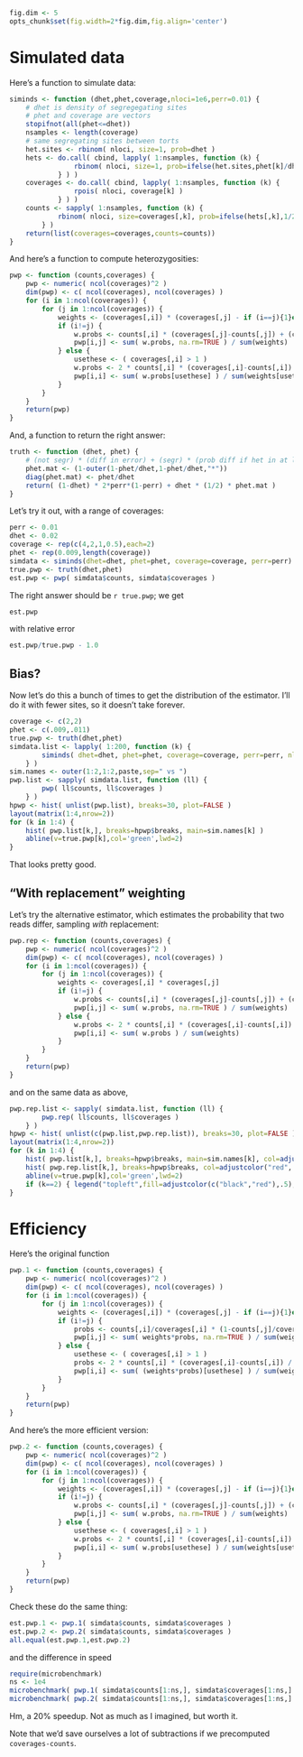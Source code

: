 ```r
fig.dim <- 5
opts_chunk$set(fig.width=2*fig.dim,fig.align='center')
```

Simulated data
==============

Here's a function to simulate data:
```r
siminds <- function (dhet,phet,coverage,nloci=1e6,perr=0.01) {
    # dhet is density of segregegating sites
    # phet and coverage are vectors
    stopifnot(all(phet<=dhet))
    nsamples <- length(coverage)
    # same segregating sites between torts
    het.sites <- rbinom( nloci, size=1, prob=dhet )
    hets <- do.call( cbind, lapply( 1:nsamples, function (k) { 
                rbinom( nloci, size=1, prob=ifelse(het.sites,phet[k]/dhet,0) )
            } ) )
    coverages <- do.call( cbind, lapply( 1:nsamples, function (k) { 
                rpois( nloci, coverage[k] ) 
            } ) )
    counts <- sapply( 1:nsamples, function (k) {
            rbinom( nloci, size=coverages[,k], prob=ifelse(hets[,k],1/2,perr) )
        } )
    return(list(coverages=coverages,counts=counts))
}
```


And here's a function to compute heterozygosities:
```r
pwp <- function (counts,coverages) {
    pwp <- numeric( ncol(coverages)^2 )
    dim(pwp) <- c( ncol(coverages), ncol(coverages) )
    for (i in 1:ncol(coverages)) {
        for (j in 1:ncol(coverages)) {
            weights <- (coverages[,i]) * (coverages[,j] - if (i==j){1}else{0} )
            if (i!=j) {
                w.probs <- counts[,i] * (coverages[,j]-counts[,j]) + (coverages[,i]-counts[,i]) * counts[,j]
                pwp[i,j] <- sum( w.probs, na.rm=TRUE ) / sum(weights)
            } else {
                usethese <- ( coverages[,i] > 1 )
                w.probs <- 2 * counts[,i] * (coverages[,i]-counts[,i])
                pwp[i,i] <- sum( w.probs[usethese] ) / sum(weights[usethese])
            }
        }
    }
    return(pwp)
}
```

And, a function to return the right answer:
```r
truth <- function (dhet, phet) {
    # (not segr) * (diff in error) + (segr) * (prob diff if het in at least one) * (prob het if segr)
    phet.mat <- (1-outer(1-phet/dhet,1-phet/dhet,"*"))
    diag(phet.mat) <- phet/dhet
    return( (1-dhet) * 2*perr*(1-perr) + dhet * (1/2) * phet.mat )
}
```

Let's try it out, with a range of coverages:
```r
perr <- 0.01
dhet <- 0.02
coverage <- rep(c(4,2,1,0.5),each=2)
phet <- rep(0.009,length(coverage))
simdata <- siminds(dhet=dhet, phet=phet, coverage=coverage, perr=perr)
true.pwp <- truth(dhet,phet)
est.pwp <- pwp( simdata$counts, simdata$coverages )
```

The right answer should be `r true.pwp`; we get
```r
est.pwp
```
with relative error
```r
est.pwp/true.pwp - 1.0
```

Bias?
-----

Now let's do this a bunch of times to get the distribution of the estimator.
I'll do it with fewer sites, so it doesn't take forever.
```r
coverage <- c(2,2)
phet <- c(.009,.011)
true.pwp <- truth(dhet,phet)
simdata.list <- lapply( 1:200, function (k) { 
        siminds( dhet=dhet, phet=phet, coverage=coverage, perr=perr, nloci=1e4 )
    } )
sim.names <- outer(1:2,1:2,paste,sep=" vs ")
pwp.list <- sapply( simdata.list, function (ll) {
        pwp( ll$counts, ll$coverages )
    } )
hpwp <- hist( unlist(pwp.list), breaks=30, plot=FALSE )
layout(matrix(1:4,nrow=2))
for (k in 1:4) {
    hist( pwp.list[k,], breaks=hpwp$breaks, main=sim.names[k] )
    abline(v=true.pwp[k],col='green',lwd=2)
}
```
That looks pretty good.


"With replacement" weighting
----------------------------

Let's try the alternative estimator, which estimates the probability that two reads differ, sampling *with* replacement:
```r
pwp.rep <- function (counts,coverages) {
    pwp <- numeric( ncol(coverages)^2 )
    dim(pwp) <- c( ncol(coverages), ncol(coverages) )
    for (i in 1:ncol(coverages)) {
        for (j in 1:ncol(coverages)) {
            weights <- coverages[,i] * coverages[,j]
            if (i!=j) {
                w.probs <- counts[,i] * (coverages[,j]-counts[,j]) + (coverages[,i]-counts[,i]) * counts[,j]
                pwp[i,j] <- sum( w.probs, na.rm=TRUE ) / sum(weights)
            } else {
                w.probs <- 2 * counts[,i] * (coverages[,i]-counts[,i])
                pwp[i,i] <- sum( w.probs ) / sum(weights)
            }
        }
    }
    return(pwp)
}
```

and on the same data as above,
```r
pwp.rep.list <- sapply( simdata.list, function (ll) {
        pwp.rep( ll$counts, ll$coverages )
    } )
hpwp <- hist( unlist(c(pwp.list,pwp.rep.list)), breaks=30, plot=FALSE )
layout(matrix(1:4,nrow=2))
for (k in 1:4) {
    hist( pwp.list[k,], breaks=hpwp$breaks, main=sim.names[k], col=adjustcolor("black",.5) )
    hist( pwp.rep.list[k,], breaks=hpwp$breaks, col=adjustcolor("red",.5), add=TRUE )
    abline(v=true.pwp[k],col='green',lwd=2)
    if (k==2) { legend("topleft",fill=adjustcolor(c("black","red"),.5),legend=c("without replacement","with replacement") ) }
}
```



Efficiency
==========

Here's the original function
```r
pwp.1 <- function (counts,coverages) {
    pwp <- numeric( ncol(coverages)^2 )
    dim(pwp) <- c( ncol(coverages), ncol(coverages) )
    for (i in 1:ncol(coverages)) {
        for (j in 1:ncol(coverages)) {
            weights <- (coverages[,i]) * (coverages[,j] - if (i==j){1}else{0} )
            if (i!=j) {
                probs <- counts[,i]/coverages[,i] * (1-counts[,j]/coverages[,j]) + (1-counts[,i]/coverages[,i]) * counts[,j]/coverages[,j]
                pwp[i,j] <- sum( weights*probs, na.rm=TRUE ) / sum(weights)
            } else {
                usethese <- ( coverages[,i] > 1 )
                probs <- 2 * counts[,i] * (coverages[,i]-counts[,i]) / ( coverages[,i] * (coverages[,i]-1) )
                pwp[i,i] <- sum( (weights*probs)[usethese] ) / sum(weights[usethese])
            }
        }
    }
    return(pwp)
}
```

And here's the more efficient version:
```r
pwp.2 <- function (counts,coverages) {
    pwp <- numeric( ncol(coverages)^2 )
    dim(pwp) <- c( ncol(coverages), ncol(coverages) )
    for (i in 1:ncol(coverages)) {
        for (j in 1:ncol(coverages)) {
            weights <- (coverages[,i]) * (coverages[,j] - if (i==j){1}else{0} )
            if (i!=j) {
                w.probs <- counts[,i] * (coverages[,j]-counts[,j]) + (coverages[,i]-counts[,i]) * counts[,j]
                pwp[i,j] <- sum( w.probs, na.rm=TRUE ) / sum(weights)
            } else {
                usethese <- ( coverages[,i] > 1 )
                w.probs <- 2 * counts[,i] * (coverages[,i]-counts[,i])
                pwp[i,i] <- sum( w.probs[usethese] ) / sum(weights[usethese])
            }
        }
    }
    return(pwp)
}
```

Check these do the same thing:
```r
est.pwp.1 <- pwp.1( simdata$counts, simdata$coverages )
est.pwp.2 <- pwp.2( simdata$counts, simdata$coverages )
all.equal(est.pwp.1,est.pwp.2)
```
and the difference in speed
```r
require(microbenchmark)
ns <- 1e4
microbenchmark( pwp.1( simdata$counts[1:ns,], simdata$coverages[1:ns,] ), times=20 )
microbenchmark( pwp.2( simdata$counts[1:ns,], simdata$coverages[1:ns,] ), times=20 )
```
Hm, a 20% speedup.  Not as much as I imagined, but worth it.

Note that we'd save ourselves a lot of subtractions if we precomputed `coverages-counts`.
